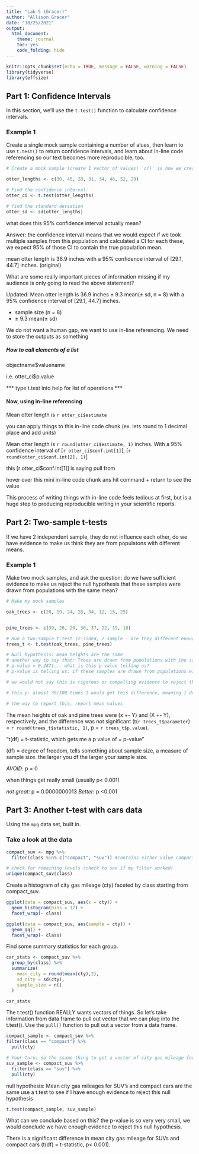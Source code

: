 ```yaml
---
title: "Lab 5 (Gracer)"
author: "Allison Gracer"
date: "10/25/2021"
output: 
  html_document: 
    theme: journal
    toc: yes
    code_folding: hide
---
```


```r
knitr::opts_chunk$set(echo = TRUE, message = FALSE, warning = FALSE)
library(tidyverse)
library(effsize)
```

## Part 1: Confidence Intervals

In this section, we'll use the `t.test()` function to calculate confidence intervals. 

### Example 1

Create a single mock sample containing a number of alues, then learn to use `t.test()` to return confidence intervals, and learn about in-line code referencing so our text becomes more reproducible, too. 

```r
# Create a mock sample (create 1 vector of values) `c()` is how we create a vector

otter_lengths <- c(30, 45, 28, 31, 34, 46, 52, 29)

# Find the confidence interval:
otter_ci <- t.test(otter_lengths)

# find the standard deviation
otter_sd <- sd(otter_lengths)
```
what does this 95% confidence interval actually mean? 

Answer: the confidence interval means that we would expect if we took multiple samples from this population and calculated a CI for each these, we expect 95% of those CI to contain the true population mean. 

mean otter length is 36.9 inches with a 95% confidence interval of [29.1, 44.7] inches. (original)

What are some really important pieces of information missing if my audience is only going to read the above statement?

Updated: 
Mean otter length is 36.9 inches $\pm$ 9.3 mean($\pm$ sd, n = 8) with a 95% confidence interval of [29.1, 44.7] inches.

  - sample size (n = 8)
  - $\pm$ 9.3 mean($\pm$ sd)
  
We do not want a human gap, we want to use in-line referencing. We need to store the outputs as something


##### How to call elements of a list

objectname$valuename

i.e. otter_ci$p.value

*** type t.test into help for list of operations ***

#### Now, using in-line referencing

Mean otter length is `r otter_ci$estimate`

you can apply things to this in-line code chunk (ex. lets round to 1 decimal place and add units)

Mean otter length is `r round(otter_ci$estimate, 1)` inches. With a 95% confidence interval of [`r otter_ci$conf.int[1]`], [`r round(otter_ci$conf.int[2], 1)`]

this [r otter_ci$conf.int[1]] is saying pull from 

hover over this mini in-line code chunk ans hit command + return to see the value

This process of writing things with in-line code feels tedious at first, but is a huge step to producing reproducible writing in your scientific reports. 

## Part 2: Two-sample t-tests

If we have 2 independent sample, they do not influence each other, do we have evidence to make us think they are from populatons with different means. 

### Example 1

Make two mock samples, and ask the question: do we have sufficient evidence to make us reject the null hypothesis that these samples were drawn from populations with the same mean?

```r
# Make my mock samples

oak_trees <- c(20, 19, 24, 28, 34, 12, 15, 25)


pine_trees <- c(39, 26, 20, 30, 37, 22, 19, 18)

# Run a two-sample t-test (2-sided, 2 sample - are they different enough in either direction to reject null hyp.)
trees_t <- t.test(oak_trees, pine_trees)

# Null hypothesis: mean heights are the same
# another way to say that: Trees are drawn from populations with the same mean height
# p-value = 0.2871... what is this p-value telling us? 
# p-value is telling us: if these samples are drawn from populations with the same mean height (if these samples were drawn from tree populations that have the same mean height), there is a 28.7% chance of taking random samples from those populations and finding that the sample means are at least as different by the ones that we found by random chance. 

# we would not say this is rigorous or compelling evidence to reject the null hypothesis, we are usually using a significance level of 5%, I want less than a 5% chance before I reject the null hypothesis. 

# this p: almost 30/100 times I would get this difference, meaning I do not have enough evidence to reject the null hypothesis that these are drawn from populations with the same mean. 

# the way to report this, report mean values

```

The mean heights of oak and pine trees were (x +- Y) and (X +- Y), respectively, and the difference was not significant (t(`r trees_t$parameter`) =  `r round(trees_t$statistic, 1)`, p = `r trees_t$p.value`). 

"t(df) = t-statistic, which gets me a p value of = p-value" 

(df) = degree of freedom, tells something about sample size, a measure of sample size. the larger you df the larger your sample size. 

*AVOID*: p = 0

when things get really small (usually p< 0.001)

*not great:* p = 0.0000000013
*Better*: p <0.001


## Part 3: Another t-test with cars data

Using the `mpg` data set, built in. 

### Take a look at the data

```r
compact_suv <- mpg %>% 
  filter(class %in% c("compact", "suv")) #contains either value compact OR value SUV, keep that row

# check for remaining levels (check to see if my filter worked)
unique(compact_suv$class)

```
Create a histogram of city gas mileage (cty) faceted by class starting from compact_suv.

```r
ggplot(data = compact_suv, aes(x = cty)) +
  geom_histogram(bins = 12) +
  facet_wrap(~ class)

ggplot(data = compact_suv, aes(sample = cty)) +
  geom_qq() +
  facet_wrap(~ class)
```
Find some summary statistics for each group. 

```r
car_stats <- compact_suv %>% 
  group_by(class) %>% 
  summarize(
    mean_city = round(mean(cty),2),
    sd_city = sd(cty),
    sample_size = n()
  )

car_stats
```
The t.test() function REALLY wants vectors of things. 
So let's take information from data frame to pull out vector that we can plug into the t.test().
Use the `pull()` function to pull out a vector from a data frame. 

```r
compact_sample <- compact_suv %>% 
filter(class == "compact") %>% 
  pull(cty)

# Your turn: do the ssame thing to get a vector of city gas mileage for SUV
suv_sample <- compact_suv %>% 
  filter(class == "suv") %>% 
  pull(cty)

```

null hypothesis: Mean city gas mileages for SUV's and compact cars are the same
use a t.test to see if I have enough evidence to reject this null hypothesis

```r
t.test(compact_sample, suv_sample)
```

What can we conclude based on this? the p-value is so very very small, we would conclude we have enough evidence to reject this null hypothesis. 

There is a significant difference in mean city gas mileage for SUVs and compact cars (t(df) = t-statistic, p< 0.001).

